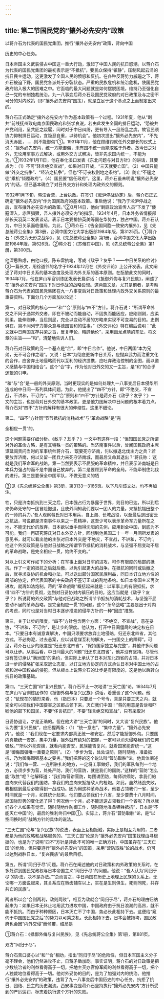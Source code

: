 ```yaml
---
---
---
```

title: 第二节国民党的“攘外必先安内”政策
---



以蒋介石为代表的国民党集团，推行“攘外必先安内”政策，背向中国

历史的中心任务。

日本帝国主义武装侵占中国这一重大行动，激起了中国人民的抗日怒潮。以蒋介石为代表的国民党集团的最初表示是“不抵抗”，要民众保持“镇静”，压制风起云涌的抗日民主运动。这更激发了全国人民的愤怒和反抗。在各种反蒋势力威逼之下，蒋介石被迫下野，国民党各派处于分裂状态。严重的民族危机和统治危机，使国民党政府陷入极大的困难之中。它面临的最大问题就是如何摆脱困境，维持乃至强化自己一党的专制独裁统治。九一八事变后蒋介石及国民党政府的对日政策及与之密不可分的对内政策（即“攘外必先安内”国策），就是立足于这个基点之上而制定出来的。

蒋介石正式确定“攘外必先安内”作为基本政策有一个过程。1931年夏，他从“剿共”前线抚州致电南京国民政府和张学良说，若由此发生全国的排日运动，“恐被共产党利用，呈共匪之跋扈，同时对于中日纠纷，更有导入一层纷乱之虞。故官民须协力抑制排日运动，宜隐忍自重，以待机会”。他初次提出“攘外必先安内”，“不先消灭赤匪，……则不能御侮”①。1931年11月，他在顾维钧就任外交部长的仪式上说：“攘外必先安内，统一方能御侮，未有国不统一而能取胜于外者。故今日之对外，无论用军事方式解决，或用外交方式解决，皆非先求国内统一，不能为功。”①1932年1月11日，他在奉化溪口发表《东北问题与对日方针》的讲话，其要点为：（1）不可“轻言绝交宣战”，如果对日开战，“三天就要亡国”。（2）中国只能做“外交之抗争”、“经济之抗争”，但也“不订丧权割地之条约”。（3）防止“不逞之徒”乘机“倾覆政府”。（4）国民要“信任政府”。这里，蒋介石虽未明说“攘外必先安内”的话，但已基本确立了对日外交方针和处理内政外交的原则。

1932年1月下旬，蒋汪合流，上台执政。在签订《淞沪停战协定》后，蒋介石正式确定“攘外必先安内”作为国民政府的基本政策。事后他说：“我乃于淞沪停战之后，宣布攘外必先安内的政策。”②3月14日，他向“剿匪政治宣传人员”下发了“倭寇深入，赤匪猖獗，吾人攘外必须安内”的指示。1934年4月，日本外务省情报部部长天羽英二发表谈话，表示日本要排挤英美等国在华势力，独占中国。蒋介石认为，中日关系面临僵局。为此，①蒋介石：《告全国同胞一致安内攘外》，见《先总统蒋公全集》第3册，台湾中国文化大学出版部1984年版，第3125页。①蒋介石：《外交为无形之战争》，见《先总统蒋公全集》第1册，台湾中国文化大学出版部1984年版，第626页。②蒋介石：《苏俄在中国》，见《先总统蒋公全集》第1册，第300页。

他深思熟虑，由他口授，陈布雷执笔，写成《敌乎？友乎？——中日关系的检讨》③一篇长文，用徐道邻的名字于1934年12月在《外交评论》上公开发表。此文阐述了蒋对中日关系的基本态度及处理内外关系的基本原则。在酝酿此文的同时，1934年7月，他在庐山军官训练团发表长篇讲话：《抵御外侮与复兴民族》，阐述了在“攘外必先安内”国策下对日作战的战略设想。这两篇文章，尤其是前者，是考察蒋介石为代表的国民党集团在九一八事变后对日政策和处理内政外交关系原则的最重要资料。下面分几个方面加以论述：

第一，对日政策的核心——“和”“合”原则与“四不”方针。蒋介石说：“所谓革命外交之不同于通常外交者，即在不被动而能自动，不固执而能因应，应刚则刚，应柔则柔，能伸则伸，当屈则屈，完全以变动不居的方略来实现不可变易的目的。史例俱在，岂不闻列宁力排众意与德国言和的往事。”《外交评论》特在编后说明：“此文就中日两国互存共荣之旨，反复申论，精辟绝伦”，采用画龙点睛的笔法，将文章的主旨——“和”，清楚地告诉人们。

蒋介石对日政策的另一个基点是“合”，即“中日合作”。他说，中日两国“本为兄弟，无不可合作之理”。又说：日本“为彻底更新中日关系，应抛弃武力而注重文化的合作，应舍弃土地侵略而代以互利的经济提携，应吐弃政治控制的企图，而以道义感情与中国相结合”。这个“合”字，作为他对日外交的又一主旨，是“和”的合乎逻辑的引申。

“和”与“合”是一般的外交原则，当时更现实的是如何处理九一八事变后日本侵华所造成的中日间一系列具体问题。为此，他提出了“四不”方针，即“不绝交，不宣战，不讲和，不订约”。“和”“合”原则和“四不”方针是蒋介石《敌乎？友乎？》一文的主旨，也是蒋对日外交的基本政策，更是他力图解决中日问题的根本着力点。蒋介石对“四不”方针的解释有很大的伸缩性，这里不细论。

第二，“四不”方针同“节节抵抗的消耗战术”与“革命战略”是“完

全相应一贯”的。

这个问题需要仔细分析。《敌乎？友乎？》一文中有这样一段：“但知国民党之所谓对外的革命方略，是有其特殊一贯的策略的。当济南事件以后，曾闻国民政府主席谭延闿责问当时的军事统帅蒋介石，‘既要死守济南，何以撤退北伐主力之兵？若要放弃济南，何以又留一团兵力来死守济南城，而最后又命其退出？’蒋氏称：‘这就是我们革命军的战略。第一当然要表示不屈服的革命精神，并且表示济南城是日本兵力强占的而不是中国自己放弃的。第二是要顾到革命的全局，不能牵制住北伐的进行。第三是要保全中国军队，不做无意义的牺

③见《先总统蒋公全集》第3册，第3133—3166页。以下凡引该文处，均不再加注。

牲，只是济南抵抗到三天之后，日本强占行为暴露于世界，则目的已达，所以到后来仍命死守的一团冒险撤退，且使外间知我们要以一团人的力量，来抵抗福田整个的一师的兵力。’吾人观察蒋氏对日本用兵，自上海、长城战役，以至最后退出密云之抗战，可说都是济南事件以来之一贯精神，这至少可以表示革命军力量所在之地，不能无代价的放弃，日本欲以垂手而得沈阳的先例，应用到全中国，到底为不可能。我们一再研究蒋氏对日本外交方针，回想到他民国二十一年一月间所发表的意见书，就可以看出他的主张对日本外交是‘不绝交，不宣战，不讲和，不订约’。他这个外交政策是与他对日战略之所谓节节抵抗的消耗战术，与坚强不屈变动不居的革命战略，是完全相应一贯，始终不变的。”

对以上引文可作如下的分析：在军事上面对日军的进攻，可作有限度的局部的抵抗。作了一定的抵抗之后就后撤，以免引起更大的战争。在抵抗的同时或后撤之后，就寻求妥协的机会和办法，可以送出部分国家民族利益，同日本订立地方性的局部的协定，但代表国家的中央政府不签订正式的割地条约。如日本帝国主义再次进攻，就再如法炮制。蒋的“革命战略”概括起来就是：以军事上的有限抵抗，求得“四不”方针的贯彻，达到对日妥协对内镇压的目的。这应当就是《敌乎？友乎？》所说蒋的外交政策“与他对日战略之所谓节节抵抗的消耗战术，与坚强不屈变动不居的革命战略，是完全相应一贯”的问题。这个“革命战略”主要是出于对内的考虑，同时也是对当时日本逐步推进的侵华方针的一种“因应”措施。

第三，关于让步的限度。“四不”方针包含两个方面：“不绝交，不宣战”，意在妥协，“不讲和，不订约”，是让步的限度。他认为，打开中日间僵局的决定权在日本。“只要日本有诚意谋解决，中国只须要求放弃土地侵略，归还东北四省，其他方式，不必拘泥，过去悬案，应以诚意谋互利的解决，一扫国交上的障碍”。可见，蒋介石让步的限度是“归还东北四省”，“保持国家独立与完整”，其他许多问题可以让步。从事后看，中日间最大的问题“归还东北四省”，他并没有坚持。尽管他没有签订承认“满洲国”的条约，但实际上承认了日本对东北四省的占领，并对日本进一步的侵略扩张采取退让态度，以订立地方协定的方式承认日本对中国土地的占领和对中国权益的侵犯。但从根本上说蒋介石的让步是有限度的，这是他以后转向抗日的政策基础。

第四，“三天亡国”和“复兴民族”。蒋介石不止一次地讲“三天亡国”论。1934年7月在庐山军官训练团作的《抵御外侮与复兴民族》讲话，着重谈了这个问题。他说：“依现在的情形来看，他（指日本）只要发一个号令，真是只要三天之内，就完全可以把我们中国要害之区都占领下来，灭亡我们中国！”蒋的用意是告诉和吓唬他的部下和国民，不要“侈言抗日”，不要“轻言绝交和宣战”，只有采取对

日妥协退让，才是正确的。但在他大讲“三天亡国”的同时，又大谈“复兴民族”。他认为要“复兴民族”，应把握两条：（1）“统一意志”，“集中力量”，“攘外必先安内”。他说：“我们现在一定要求内部真正统一和安定，然后才能抵御外侮。只要国内真能统一安定，集中力量，攘外就有绝对的把握，一定可以消灭侵略我们的任何强敌。”“所以外能否攘，就看内能否安，民族能否复兴，就看国家能否统一。”这是“御侮图强唯一重要之原则”。（2）“步步为营，处处设防，随时随地，准备抵抗，乃为御侮图强基本之要务。”我们把蒋的这个说法叫“营防取胜”论。他具体阐述说：“我们每一营、一连所驻扎的地方，一定将工事做好，我们的军队每到一个地方，必须步步为营，处处严防，我们的营防，就是我们的国防。”这样的“营防”怎么能“取胜”呢？他解释道：“我们每营讲营防，每团讲团防，每师讲师防，拿我们的血肉来代替我们的国防，拿我们的血肉来抵挡敌人的枪炮。如此，虽然绪战失败，我相信到最后必能得到一战成功。因为用这种革命战术，他要占领我们一省，至少时间就是一个月，如其统计起来，他们要占领我们十八省，至少要费十八月时间，那国际形势的变化还了得？何况他一个月，必不能迅速占领我们一个省呢？所以我们各个人如果有觉悟，随时随地作防御工作，随时随地准备牺牲抵抗”，日本是“不能灭亡中国”的，最后的胜利终归中国①。实际上，蒋介石“营防取胜”论，是“以空间换时间”战略方针的具体的说法。

“三天亡国”论与“复兴民族”的说法，表面上互相抵触，实际上是相互为用的，二者都是为他的政略和战略服务的。“三天亡国”论是为“攘外必先安内”国策找理由寻根据的，也是为了说明“四不”方针是非此不可的唯一正确方针。中国虽存在“三天亡国”的危险，但只要遵行“攘外必先安内”的国策，采用“营防取胜”论的战术，仍可以达到战胜日本，“复兴民族”的最后目标。

第五，所谓“同归于尽”问题。蒋介石在阐述他的对日政策和内外政策的关系时，在多处讲到国民党政权与日本帝国主义“同归于尽”的问题。他说：“吾人认为‘同归于尽’的办法，决不是办法。”“总而言之，中日两国在历史上地理上民族的关系上，无论哪一方面说起来，其关系应在唇齿辅车以上，实在是生则俱生，死则同死，共存共亡的民族”。

两者所以会“合则两利，敌则两败”，相互为敌就会“同归于尽”，蒋介石的理由归纳起来为：如果日本无休止地用武力进攻中国，中国政府由于抗日浪潮的高昂，就不能不抵抗。而由于种种原因，日本灭亡不了中国，势必长此相持下去。这便给“窥伺于中国国民党之后”的势力以可乘之机。长此相持下去，日本会被拖垮，国民政府也会因“内外交侵”而倾覆，结局是

①蒋介石：《抵御外侮与复兴民族》，见《先总统蒋公全集》第1册，第881页。

双方“同归于尽”。

蒋介石苦口婆心以“和”“合”相劝，指出“同归于尽”的危险性，但日本军国主义分子毫不理会，他们仍然进攻不止，日蒋矛盾加剧。事实证明，蒋介石的对日政策是把少数统治者的利益看得高于一切，把地主买办官僚军阀的利益看得高于一切，把个人独裁地位看得高于一切。他对外妥协的目的，是为了加强对内的统治。他推行“攘外必先安内”的政策，违背了九一八事变后中国历史的中心任务，抗拒了抗日、团结、民主的历史潮流。西安事变是蒋介石坚持执行“攘外必先安内”方针所受到的严厉惩罚，标志着执行这个方针的失败。